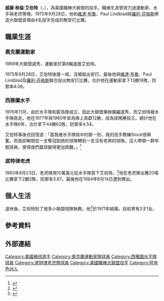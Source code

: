 {{Infobox baseball biography
|name        = 格倫·艾伯特<br />Glenn Abbott
|image       = Glenn Abbott 1978.jpg
|image_size  =
|caption     = 1978年的艾伯特
|position    = [[投手|投手]]
|bats        = 右
|throws      = 右
|birth_date  = {{Birth date and age|1951|2|16}}
|birth_place = {{USA}}[[阿肯色州|阿肯色州]][[小岩城_(阿肯色州)|小岩城]]
|death_date  = 
|death_place = 
|debutleague = 美國職棒大聯盟
|debutdate   = 7月29日
|debutyear   = 1973年
|debutteam   = 奧克蘭運動家
|finalleague = 美國職棒大聯盟
|finaldate   = 8月8日
|finalyear   = 1984年
|finalteam   = 底特律老虎
|statleague  = 美國職棒大聯盟
|stat1label  = 勝敗投數
|stat1value  = 67–83
|stat2label  = [[防禦率|防禦率]]
|stat2value  = 4.39
|stat3label  = [[三振|三振]]
|stat3value  = 484
|teams=
* [[奧克蘭運動家|奧克蘭運動家]] ({{mlby|1973}}–{{mlby|1976}})
* [[西雅圖水手|西雅圖水手]] ({{mlby|1977}}–{{mlby|1981}},{{mlby|1983}})
* [[底特律老虎|底特律老虎]] ({{mlby|1983}}–{{mlby|1984}})
|highlights=
* 1975年9月28日投出接力無安打比賽
|hoflink  = 美國國家棒球名人堂暨博物館
|hoftype  = 美國棒球名人堂
|hofdate  = 
|hofvote  = 
|hofmethod=
}}
'''威廉·格倫·艾伯特'''（{{lang-en|William Glenn Abbott}}，{{bd|1951年|2月16日|}}），為美國職棒大聯盟的投手。職棒生涯曾效力過運動家、水手與老虎等隊。1975年9月28日，他和[[維達·布魯|維達·布魯]]、Paul Lindblad與[[羅利·芬格斯|羅利·芬格斯]]締造大聯盟首場由4名投手完成的無安打比賽。

==職業生涯==
===奧克蘭運動家===
1969年大聯盟選秀，運動家於第8輪選進艾伯特。

1975年9月28日，艾伯特後援一局，沒被敲出安打。最後他與[[維達·布魯|維達·布魯]]、Paul Lindblad及[[羅利·芬格斯|羅利·芬格斯]]聯合投出無安打比賽。合計他在運動家拿下13勝16敗，防禦率4.08。

===西雅圖水手===
1976年11月，由於水手隊和藍鳥隊成立，因此大聯盟舉辦擴編選秀，而艾伯特被水手隊挑走。他在1977年與1980年皆為隊上貢獻12勝，成為球隊勝投王。總計他在水手隊6年，合計拿下44勝62敗，防禦率4.54。

艾伯特事後也回憶道：「當我被水手隊挑中的那一刻，我的投手教練Stock很興奮。但我卻瞬間從一支奪冠勁旅的球隊轉到一支沒有老將的球隊。沒人帶領一群年輕球員，使得我們贏球變得更加困難。」<ref>{{cite web |url=http://seattle.mariners.mlb.com/news/article.jsp?ymd=20020616&content_id=54487&vkey=news_sea&fext=.jsp&c_id=sea |title=Where've you gone, Glenn Abbott? |publisher=mlb.com |date=June 16, 2002 |first=Jim |last=Street |access-date=June 2, 2014 |language=en |archive-date=2014-08-13 |archive-url=https://web.archive.org/web/20140813075800/http://seattle.mariners.mlb.com/news/article.jsp?ymd=20020616&content_id=54487&vkey=news_sea&fext=.jsp&c_id=sea |dead-url=no }}</ref>

===底特律老虎===
1983年8月23日，老虎隊用10萬美元從水手隊買下艾伯特。<ref>{{cite web |url=https://www.baseball-reference.com/players/a/abbotgl01.shtml#trans |title=Glen Abbott: Transactions |publisher=Baseball-Reference.com |language=en |access-date=2021-01-30 |archive-date=2017-06-24 |archive-url=https://web.archive.org/web/20170624121420/http://www.baseball-reference.com/players/a/abbotgl01.shtml#trans |dead-url=no }}</ref>他在老虎隊出賽20場比賽拿下2勝2敗，防禦率3.87。最後他在1984年8月14日遭到釋出。
==個人生活==
退休後，艾伯特到了很多小聯盟球隊執教。他<ref>{{cite web |url=https://www.baseball-reference.com/bullpen/Glenn_Abbott |title=Glenn Abbott: BR Bullpen |publisher=Baseball-Reference.com |language=en |access-date=2021-01-30 |archive-date=2017-07-06 |archive-url=https://web.archive.org/web/20170706160255/http://www.baseball-reference.com/bullpen/Glenn_Abbott |dead-url=no }}</ref>於1971年結婚，目前育有2子1女。

==參考資料==
{{Reflist}}

==外部連結==
{{Commons category|Glenn Abbott}}
{{Baseballstats|mlb=110016|espn=885|br=a/abbotgl01|fangraphs=1000010}}

{{s-start}}
{{Succession box
| title  = [[美國職棒大聯盟無安打比賽列表|無安打比賽]]
| before = Ed Halicki
| years  = 1975年9月28日<br />(與[[維達·布魯|維達·布魯]]、Paul Lindblad和Rollie Fingers)
| after  = Larry Dierker
}}
{{Succession box
| title  = [[西雅圖水手開幕戰先發投手列表|西雅圖水手開幕戰先發投手]]
| before = Diego Seguí<br/>Mike Parrott
| years  = 1978–1979年<br/>1981年
| after  = Mike Parrott<br />Floyd Bannister
}}
{{s-end}}

{{1974年世界大賽冠軍奧克蘭運動家隊名單}}

{{DEFAULTSORT:Abbott, Glenn}}
[[Category:美國棒球選手|Category:美國棒球選手]]
[[Category:奧克蘭運動家隊球員|Category:奧克蘭運動家隊球員]]
[[Category:西雅圖水手隊球員|Category:西雅圖水手隊球員]]
[[Category:底特律老虎隊球員|Category:底特律老虎隊球員]]
[[Category:美國職棒大聯盟投手|Category:美國職棒大聯盟投手]]
[[Category:阿肯色州人|Category:阿肯色州人]]